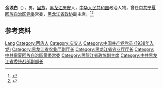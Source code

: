 '''金浪白'''（{{bd|1912年||1989年|}}），男，[[回族|回族]]，[[黑龙江|黑龙江]][[庆安|庆安]]人，[[中华人民共和国|中华人民共和国]]政治人物，曾任[[中共宁夏回族自治区党委|中共宁夏回族自治区党委]]常委，[[黑龙江省政协|黑龙江省政协]]副主席。<ref>{{cite book|title=宁夏百科全书|author=《宁夏百科全书》编纂委员会编|publisher=宁夏人民出版社|year=1998|isbn=|location=|page=}}</ref><ref>{{Cite book|title=中华人民共和国职官志|author=何虎生, 李耀东, 向常福主编|publisher=中国社会出版社|year=2003|isbn=9787800883934|location=北京|pages=}}</ref>

== 参考资料 ==
{{reflist}}

{{中国人物小作品}}

{{Authority control}}
{{DEFAULTSORT:Jin金}}
[[Category:金姓|Lang]]
[[Category:回族人|Category:回族人]]
[[Category:庆安人|Category:庆安人]]
[[Category:中国共产党党员_(1938年入党)|Category:中国共产党党员 (1938年入党)]]
[[Category:黑龙江省农业厅副厅长|Category:黑龙江省农业厅副厅长]]
[[Category:黑龙江省农业厅厅长|Category:黑龙江省农业厅厅长]]
[[Category:中共寧夏回族自治區黨委常委|Category:中共寧夏回族自治區黨委常委]]
[[Category:黑龍江省政協副主席|Category:黑龍江省政協副主席]]
[[Category:中共黑龙江省委统战部副部长|Category:中共黑龙江省委统战部副部长]]